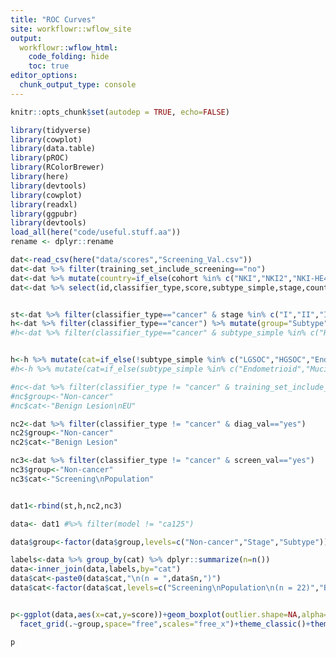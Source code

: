 ```yaml
---
title: "ROC Curves"
site: workflowr::wflow_site
output:
  workflowr::wflow_html:
    code_folding: hide
    toc: true
editor_options:
  chunk_output_type: console
---
```



```r
knitr::opts_chunk$set(autodep = TRUE, echo=FALSE)
```


```r
library(tidyverse)
library(cowplot)
library(data.table)
library(pROC)
library(RColorBrewer)
library(here)
library(devtools)
library(cowplot)
library(readxl)
library(ggpubr)
library(devtools)
load_all(here("code/useful.stuff.aa"))
rename <- dplyr::rename


```



```r
dat<-read_csv(here("data/scores","Screening_Val.csv"))
dat<-dat %>% filter(training_set_include_screening=="no")
dat<-dat %>% mutate(country=if_else(cohort %in% c("NKI","NKI2","NKI-HE4_study"),"EU","US"))
dat<-dat %>% select(id,classifier_type,score,subtype_simple,stage,country,training_set_include_screening,training_set_include_diag,diag_val,screen_val)


st<-dat %>% filter(classifier_type=="cancer" & stage %in% c("I","II","III","IV","Unknown")) %>% mutate(group="Stage",cat=stage)
h<-dat %>% filter(classifier_type=="cancer") %>% mutate(group="Subtype",cat=subtype_simple)
#h<-dat %>% filter(classifier_type=="cancer" & subtype_simple %in% c("HGSOC","Endometrioid","Mucinous","LGSOC","Clear Cell")) %>% mutate(group="Subtype",cat=subtype_simple)


h<-h %>% mutate(cat=if_else(!subtype_simple %in% c("LGSOC","HGSOC","Endometrioid","Mucinous","Clear Cell"),"Other Subtypes",cat))
#h<-h %>% mutate(cat=if_else(subtype_simple %in% c("Endometrioid","Mucinous"),"Endo/Mucinous",cat))

#nc<-dat %>% filter(classifier_type != "cancer" & training_set_include_diag=="yes")
#nc$group<-"Non-cancer"
#nc$cat<-"Benign Lesion\nEU"

nc2<-dat %>% filter(classifier_type != "cancer" & diag_val=="yes")
nc2$group<-"Non-cancer"
nc2$cat<-"Benign Lesion"

nc3<-dat %>% filter(classifier_type != "cancer" & screen_val=="yes")
nc3$group<-"Non-cancer"
nc3$cat<-"Screening\nPopulation"


dat1<-rbind(st,h,nc2,nc3)

data<- dat1 #%>% filter(model != "ca125")

data$group<-factor(data$group,levels=c("Non-cancer","Stage","Subtype"))

labels<-data %>% group_by(cat) %>% dplyr::summarize(n=n())
data<-inner_join(data,labels,by="cat")
data$cat<-paste0(data$cat,"\n(n = ",data$n,")")
data$cat<-factor(data$cat,levels=c("Screening\nPopulation\n(n = 22)","Benign Lesion\n(n = 50)","HGSOC\n(n = 16)","LGSOC\n(n = 2)","Endometrioid\n(n = 5)","Mucinous\n(n = 5)","Clear Cell\n(n = 2)","Other Subtypes\n(n = 10)","I\n(n = 14)","II\n(n = 5)","III\n(n = 11)","IV\n(n = 6)","Unknown\n(n = 4)"))


p<-ggplot(data,aes(x=cat,y=score))+geom_boxplot(outlier.shape=NA,alpha=.5,fill="indianred",width=.5)+geom_jitter(color="gray50",size=1.5,width=.25,alpha=.75)+
  facet_grid(.~group,space="free",scales="free_x")+theme_classic()+theme(legend.position="none")+xlab("")+ylab("DELFI-Pro")

p




```







